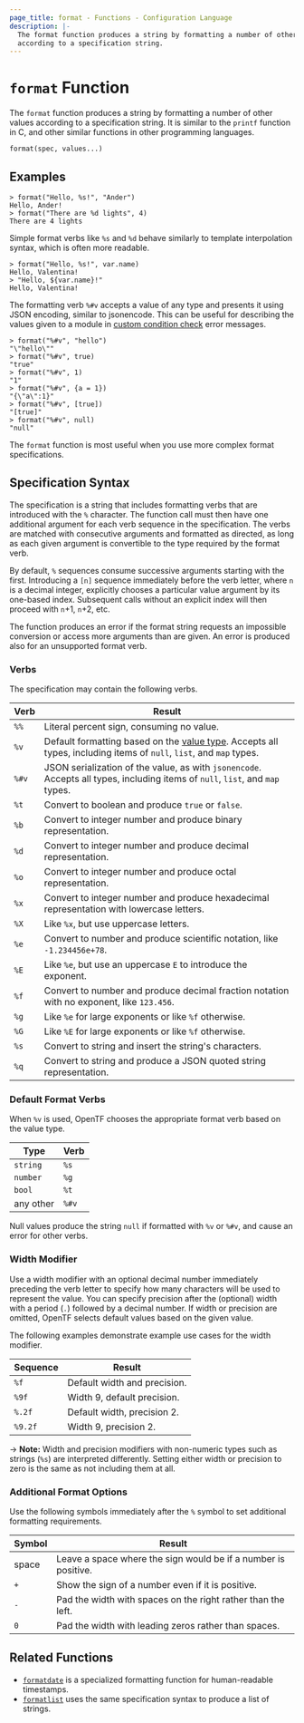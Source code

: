 ```yaml
---
page_title: format - Functions - Configuration Language
description: |-
  The format function produces a string by formatting a number of other values
  according to a specification string.
---
```


# `format` Function

The `format` function produces a string by formatting a number of other values according
to a specification string. It is similar to the `printf` function in C, and
other similar functions in other programming languages.

```hcl
format(spec, values...)
```

## Examples

```
> format("Hello, %s!", "Ander")
Hello, Ander!
> format("There are %d lights", 4)
There are 4 lights
```

Simple format verbs like `%s` and `%d` behave similarly to template
interpolation syntax, which is often more readable.

```
> format("Hello, %s!", var.name)
Hello, Valentina!
> "Hello, ${var.name}!"
Hello, Valentina!
```

The formatting verb `%#v` accepts a value of any type and presents it using JSON encoding, similar to jsonencode. This can be useful for describing the values given to a module in [custom condition check](/docs/language/expressions/custom-conditions#error-messages) error messages.

```
> format("%#v", "hello")
"\"hello\""
> format("%#v", true)
"true"
> format("%#v", 1)
"1"
> format("%#v", {a = 1})
"{\"a\":1}"
> format("%#v", [true])
"[true]"
> format("%#v", null)
"null"
```

The `format` function is most useful when you use more complex format specifications.

## Specification Syntax

The specification is a string that includes formatting verbs that are introduced
with the `%` character. The function call must then have one additional argument
for each verb sequence in the specification. The verbs are matched with
consecutive arguments and formatted as directed, as long as each given argument
is convertible to the type required by the format verb.

By default, `%` sequences consume successive arguments starting with the first.
Introducing a `[n]` sequence immediately before the verb letter, where `n` is a
decimal integer, explicitly chooses a particular value argument by its
one-based index. Subsequent calls without an explicit index will then proceed
with `n`+1, `n`+2, etc.

The function produces an error if the format string requests an impossible
conversion or access more arguments than are given. An error is produced also
for an unsupported format verb.

### Verbs

The specification may contain the following verbs.

| Verb  | Result                                                                                    |
| ----- | ----------------------------------------------------------------------------------------- |
| `%%`  | Literal percent sign, consuming no value.                                                 |
| `%v`  | Default formatting based on the [value type](#default-format-verbs). Accepts all types, including items of `null`, `list`, and `map` types.                           |
| `%#v` | JSON serialization of the value, as with `jsonencode`. Accepts all types, including items of `null`, `list`, and `map` types.  |
| `%t`  | Convert to boolean and produce `true` or `false`.                                         |
| `%b`  | Convert to integer number and produce binary representation.                              |
| `%d`  | Convert to integer number and produce decimal representation.                             |
| `%o`  | Convert to integer number and produce octal representation.                               |
| `%x`  | Convert to integer number and produce hexadecimal representation with lowercase letters.  |
| `%X`  | Like `%x`, but use uppercase letters.                                                     |
| `%e`  | Convert to number and produce scientific notation, like `-1.234456e+78`.                  |
| `%E`  | Like `%e`, but use an uppercase `E` to introduce the exponent.                            |
| `%f`  | Convert to number and produce decimal fraction notation with no exponent, like `123.456`. |
| `%g`  | Like `%e` for large exponents or like `%f` otherwise.                                     |
| `%G`  | Like `%E` for large exponents or like `%f` otherwise.                                     |
| `%s`  | Convert to string and insert the string's characters.                                     |
| `%q`  | Convert to string and produce a JSON quoted string representation.                        |

### Default Format Verbs

When `%v` is used, OpenTF chooses the appropriate format verb based on the value type.

| Type      | Verb  |
| --------- | ----- |
| `string`  | `%s`  |
| `number`  | `%g`  |
| `bool`    | `%t`  |
| any other | `%#v` |

Null values produce the string `null` if formatted with `%v` or `%#v`, and cause an error for other verbs.

### Width Modifier

Use a width modifier with an optional decimal number immediately
preceding the verb letter to specify how many characters will be used to represent the value. You can specify precision after the (optional) width with a period (`.`) followed by a decimal number. If width or precision are omitted, OpenTF selects default values based on the given value.

The following examples demonstrate example use cases for the width modifier.

| Sequence | Result                       |
| -------- | ---------------------------- |
| `%f`     | Default width and precision. |
| `%9f`    | Width 9, default precision.  |
| `%.2f`   | Default width, precision 2.  |
| `%9.2f`  | Width 9, precision 2.        |

-> **Note:** Width and precision modifiers with non-numeric types such as
strings (`%s`) are interpreted differently. Setting either width or precision to
zero is the same as not including them at all.

### Additional Format Options

Use the following symbols immediately after the `%` symbol to set additional formatting requirements.

| Symbol | Result                                                         |
| ------ | -------------------------------------------------------------- |
| space  | Leave a space where the sign would be if a number is positive. |
| `+`    | Show the sign of a number even if it is positive.              |
| `-`    | Pad the width with spaces on the right rather than the left.   |
| `0`    | Pad the width with leading zeros rather than spaces.           |


## Related Functions

* [`formatdate`](/docs/language/functions/formatdate) is a specialized formatting function for
  human-readable timestamps.
* [`formatlist`](/docs/language/functions/formatlist) uses the same specification syntax to
  produce a list of strings.

